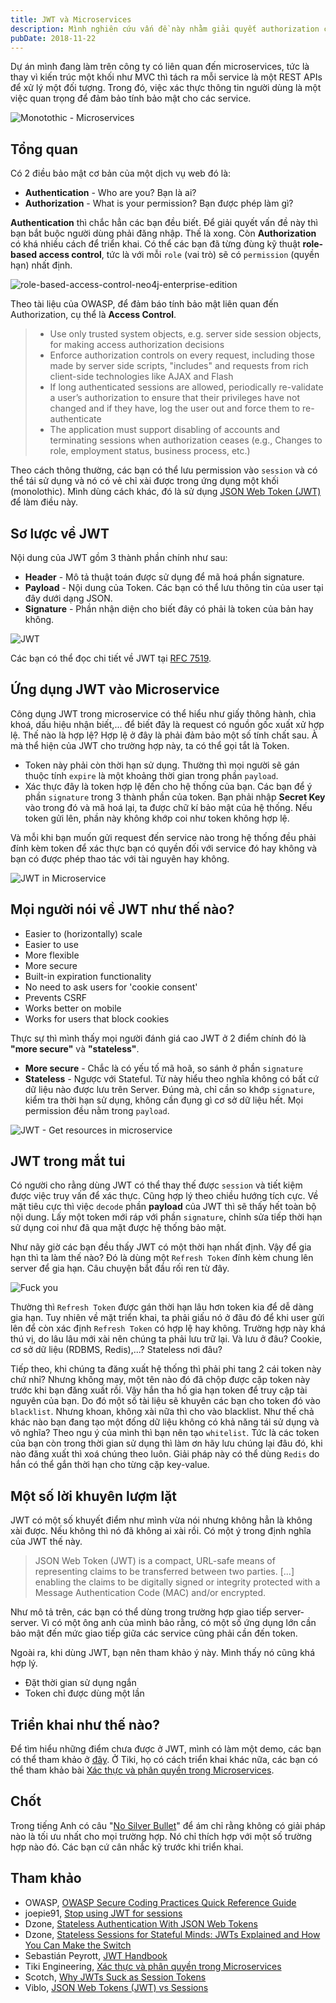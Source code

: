 ```yaml
---
title: JWT và Microservices
description: Mình nghiên cứu vấn đề này nhằm giải quyết authorization cho dự án đang làm trên công ty có liên quan đến microservices.
pubDate: 2018-11-22
---
```


Dự án mình đang làm trên công ty có liên quan đến microservices, tức là thay vì kiến trúc một khối như MVC thì tách ra mỗi service là một REST APIs để xử lý một đối tượng. Trong đó, việc xác thực thông tin người dùng là một việc quan trọng để đảm bảo tính bảo mật cho các service.

![Monotothic - Microservices](../../assets/tutorials/jwt-va-microservices/microservice.png)

## Tổng quan

Có 2 điều bảo mật cơ bản của một dịch vụ web đó là:

- **Authentication** - Who are you? Bạn là ai?
- **Authorization** - What is your permission? Bạn được phép làm gì?

**Authentication** thì chắc hẳn các bạn đều biết. Để giải quyết vấn đề này thì bạn bắt buộc người dùng phải đăng nhập. Thế là xong. Còn **Authorization** có khá nhiều cách để triển khai. Có thể các bạn đã từng đùng kỹ thuật **role-based access control**, tức là với mỗi `role` (vai trò) sẽ có `permission` (quyền hạn) nhất định.

![role-based-access-control-neo4j-enterprise-edition](../../assets/tutorials/jwt-va-microservices/role-based-access-control-neo4j-enterprise-edition.png)

Theo tài liệu của OWASP, để đảm báo tính bảo mật liên quan đến Authorization, cụ thể là **Access Control**.

> - Use only trusted system objects, e.g. server side session objects, for making access authorization decisions
> - Enforce authorization controls on every request, including those made by server side scripts, "includes" and requests from rich client-side technologies like AJAX and Flash
> - If long authenticated sessions are allowed, periodically re-validate a user’s authorization to ensure that their privileges have not changed and if they have, log the user out and force them to re-authenticate
> - The application must support disabling of accounts and terminating sessions when authorization ceases (e.g., Changes to role, employment status, business process, etc.)

Theo cách thông thường, các bạn có thể lưu permission vào `session` và có thể tái sử dụng và nó có vẻ chỉ xài được trong ứng dụng một khối (monolothic). Mình dùng cách khác, đó là sử dụng [JSON Web Token (JWT)](https://tools.ietf.org/html/rfc7519) để làm điều này.

## Sơ lược về JWT

Nội dung của JWT gồm 3 thành phần chính như sau:

- **Header** - Mô tả thuật toán được sử dụng để mã hoá phần signature.
- **Payload** - Nội dung của Token. Các bạn có thể lưu thông tin của user tại đây dưới dạng JSON.
- **Signature** - Phần nhận diện cho biết đây có phải là token của bản hay không.

![JWT](../../assets/tutorials/jwt-va-microservices/jwt.jpg)

Các bạn có thể đọc chi tiết về JWT tại [RFC 7519](https://tools.ietf.org/html/rfc7519).

## Ứng dụng JWT vào Microservice

Công dụng JWT trong microservice có thể hiểu như giấy thông hành, chìa khoá, dấu hiệu nhận biết,... để biết đây là request có nguồn gốc xuất xử hợp lệ. Thế nào là hợp lệ? Hợp lệ ở đây là phải đảm bảo một số tính chất sau. À mà thể hiện của JWT cho trường hợp này, ta có thể gọi tắt là Token.

- Token này phải còn thời hạn sử dụng. Thường thì mọi người sẽ gán thuộc tính `expire` là một khoảng thời gian trong phần `payload`.
- Xác thực đây là token hợp lệ đến cho hệ thống của bạn. Các bạn để ý phần `signature` trong 3 thành phần của token. Bạn phải nhập **Secret Key** vào trong đó và mã hoá lại, ta được chữ kí bảo mật của hệ thống. Nếu token gửi lên, phần này không khớp coi như token không hợp lệ.

Và mỗi khi bạn muốn gửi request đến service nào trong hệ thống đều phải đính kèm token để xác thực bạn có quyền đối với service đó hay không và bạn có được phép thao tác với tài nguyên hay không.

![JWT in Microservice](../../assets/tutorials/jwt-va-microservices/jwt-in-microservice.png)

## Mọi người nói về JWT như thế nào?

- Easier to (horizontally) scale
- Easier to use
- More flexible
- More secure
- Built-in expiration functionality
- No need to ask users for 'cookie consent'
- Prevents CSRF
- Works better on mobile
- Works for users that block cookies

Thực sự thì mình thấy mọi người đánh giá cao JWT ở 2 điểm chính đó là **"more secure"** và **"stateless"**.

- **More secure** - Chắc là có yếu tố mã hoã, so sánh ở phần `signature`
- **Stateless** - Ngược với Stateful. Từ này hiểu theo nghĩa không có bất cứ dữ liệu nào được lưu trên Server. Đúng mà, chỉ cần so khớp `signature`, kiểm tra thời hạn sử dụng, không cần đụng gì cơ sở dữ liệu hết. Mọi permission đều nằm trong `payload`.

![JWT - Get resources in microservice](../../assets/tutorials/jwt-va-microservices/wI6XW.png)

## JWT trong mắt tui

Có người cho rằng dùng JWT có thể thay thế được `session` và tiết kiệm được việc truy vấn để xác thực. Cũng hợp lý theo chiều hướng tích cực. Về mặt tiêu cực thì việc `decode` phần **payload** của JWT thì sẽ thấy hết toàn bộ nội dung. Lấy một token mới ráp với phần `signature`, chỉnh sửa tiếp thời hạn sử dụng coi như đã qua mặt được hệ thống bảo mật.

Như nãy giờ các bạn đều thấy JWT có một thời hạn nhất định. Vậy để gia hạn thì ta làm thế nào? Đó là dùng một `Refresh Token` đính kèm chung lên server để gia hạn. Câu chuyện bắt đầu rối ren từ đây.

![Fuck you](../../assets/tutorials/jwt-va-microservices/fuck-you.jpg)

Thường thì `Refresh Token` được gán thời hạn lâu hơn token kia để dễ dàng gia hạn. Tuy nhiên về mặt triển khai, ta phải giấu nó ở đâu đó để khi user gửi lên để còn xác định `Refresh Token` có hợp lệ hay không. Trường hợp này khá thú vị, do lâu lâu mới xài nên chúng ta phải lưu trữ lại. Và lưu ở đâu? Cookie, cơ sở dữ liệu (RDBMS, Redis),...? Stateless nơi đâu?

Tiếp theo, khi chúng ta đăng xuất hệ thống thì phải phi tang 2 cái token này chứ nhỉ? Nhưng không may, một tên nào đó đã chộp được cặp token này trước khi bạn đăng xuất rồi. Vậy hắn tha hồ gia hạn token để truy cập tài nguyên của bạn. Do đó một số tài liệu sẽ khuyên các bạn cho token đó vào `blacklist`. Nhưng khoan, không xài nữa thì cho vào blacklist. Như thế chả khác nào bạn đang tạo một đống dữ liệu không có khả năng tái sử dụng và vô nghĩa? Theo ngu ý của mình thì bạn nên tạo `whitelist`. Tức là các token của bạn còn trong thời gian sử dụng thì làm ơn hãy lưu chúng lại đâu đó, khi nào đăng xuất thì xoá chúng theo luôn. Giải pháp này có thể dùng `Redis` do hắn có thể gắn thời hạn cho từng cặp key-value.

## Một số lời khuyên lượm lặt

JWT có một số khuyết điểm như mình vừa nói nhưng không hẳn là không xài được. Nếu không thì nó đã không ai xài rồi. Có một ý trong định nghĩa của JWT thế này.

> JSON Web Token (JWT) is a compact, URL-safe means of representing claims to be transferred between two parties. \[...\] enabling the claims to be digitally signed or integrity protected with a Message Authentication Code (MAC) and/or encrypted.

Như mô tả trên, các bạn có thể dùng trong trường hợp giao tiếp server-server. Vì có một ông anh của mình bảo rằng, có một số ứng dụng lớn cần bảo mật đến mức giao tiếp giữa các service cũng phải cần đến token.

Ngoài ra, khi dùng JWT, bạn nên tham khảo ý này. Mình thấy nó cũng khá hợp lý.

- Đặt thời gian sử dụng ngắn
- Token chỉ được dùng một lần

## Triển khai như thế nào?

Để tìm hiểu những điểm chưa được ở JWT, mình có làm một demo, các bạn có thể tham khảo ở [đây](https://github.com/vhnam/research-jwt-restapi). Ở Tiki, họ có cách triển khai khác nữa, các bạn có thể tham khảo bài [Xác thực và phân quyền trong Microservices](https://engineering.tiki.vn/x%C3%A1c-th%E1%BB%B1c-v%C3%A0-ph%C3%A2n-quy%E1%BB%81n-trong-microservices-37689e53c082).

## Chốt

Trong tiếng Anh có câu "[No Silver Bullet](https://en.wikipedia.org/wiki/No_Silver_Bullet)" để ám chỉ rằng không có giải pháp nào là tối ưu nhất cho mọi trường hợp. Nó chỉ thích hợp với một số trường hợp nào đó. Các bạn cứ cân nhắc kỹ trước khi triển khai.

## Tham khảo

- OWASP, [OWASP Secure Coding Practices Quick Reference Guide](https://www.owasp.org//assets/tutorials/jwt-va-microservices/0/08/OWASP_SCP_Quick_Reference_Guide_v2.pdf)
- joepie91, [Stop using JWT for sessions](http://cryto.net/~joepie91/blog/2016/06/13/stop-using-jwt-for-sessions/)
- Dzone, [Stateless Authentication With JSON Web Tokens](https://dzone.com/articles/stateless-authentication-with-json-web-tokens)
- Dzone, [Stateless Sessions for Stateful Minds: JWTs Explained and How You Can Make the Switch](https://dzone.com/articles/stateless-sessions-for-stateful-minds-jwts-explain)
- Sebastián Peyrott, [JWT Handbook](https://auth0.com/resources/ebooks/jwt-handbook?utm_source=jwtio&utm_medium=sc&utm_campaign=rotating_banner)
- Tiki Engineering, [Xác thực và phân quyền trong Microservices](https://engineering.tiki.vn/x%C3%A1c-th%E1%BB%B1c-v%C3%A0-ph%C3%A2n-quy%E1%BB%81n-trong-microservices-37689e53c082)
- Scotch, [Why JWTs Suck as Session Tokens](https://scotch.io/bar-talk/why-jwts-suck-as-session-tokens)
- Viblo, [JSON Web Tokens (JWT) vs Sessions](https://viblo.asia/p/json-web-tokens-jwt-vs-sessions-4dbZN0Mg5YM)
